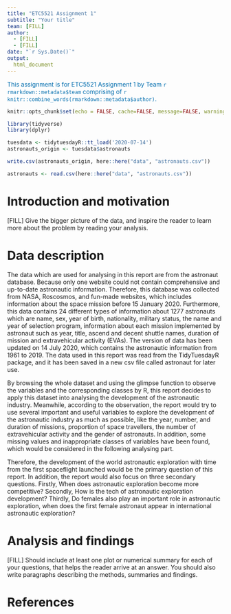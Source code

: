```yaml
---
title: "ETC5521 Assignment 1"
subtitle: "Your title"
team: [FILL]
author:
  - [FILL]
  - [FILL]
date: "`r Sys.Date()`"
output: 
  html_document
---
```


[This assignment is for ETC5521 Assignment 1 by Team `r rmarkdown::metadata$team` comprising of `r knitr::combine_words(rmarkdown::metadata$author)`.]{style="color:#006DAE;"}


```r
knitr::opts_chunk$set(echo = FALSE, cache=FALSE, message=FALSE, warning=FALSE)

library(tidyverse)
library(dplyr)
```

```r
tuesdata <- tidytuesdayR::tt_load('2020-07-14')
astronauts_origin <- tuesdata$astronauts

write.csv(astronauts_origin, here::here("data", "astronauts.csv"))
```

```r
astronauts <- read.csv(here::here("data", "astronauts.csv"))
```


# Introduction and motivation

[FILL] Give the bigger picture of the data, and inspire the reader to learn more about the problem by reading your analysis. 

# Data description

The data which are used for analysing in this report are from the astronaut database. Because only one website could not contain comprehensive and up-to-date astronautic information. Therefore, this database was collected from NASA, Roscosmos, and fun-made websites, which includes information about the space mission before 15 January 2020. Furthermore, this data contains 24 different types of information about 1277 astronauts which are name, sex, year of birth, nationality, military status, the name and year of selection program, information about each mission implemented by astronaut such as year, title, ascend and decent shuttle names, duration of mission and extravehicular activity (EVAs). The version of data has been updated on 14 July 2020, which contains the astronautic information from 1961 to 2019. The data used in this report was read from the TidyTuesdayR package, and it has been saved in a new csv file called astronaut for later use.

By browsing the whole dataset and using the glimpse function to observe the variables and the corresponding classes by R, this report decides to apply this dataset into analysing the development of the astronautic industry. Meanwhile, according to the observation, the report would try to use several important and useful variables to explore the development of the astronautic industry as much as possible, like the year, number, and duration of missions, proportion of space travellers, the number of extravehicular activity and the gender of astronauts. In addition, some missing values and inappropriate classes of variables have been found, which would be considered in the following analysing part.

Therefore, the development of the world astronautic exploration with time from the first spaceflight launched would be the primary question of this report. In addition, the report would also focus on three secondary questions. Firstly, When does astronautic exploration become more competitive? Secondly, How is the tech of astronautic exploration development? Thirdly,  Do females also play an important role in astronautic exploration, when does the first female astronaut appear in international astronautic exploration?


# Analysis and findings

[FILL] Should include at least one plot or numerical summary for each of your questions, that helps the reader arrive at an answer. You should also write paragraphs describing the methods, summaries and findings. 

# References
